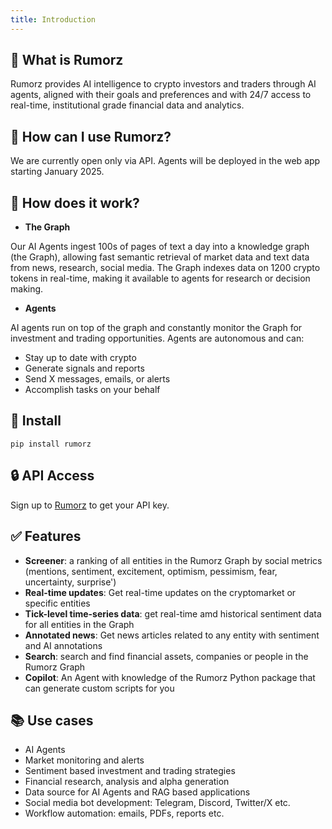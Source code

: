 ```yaml
---
title: Introduction
---
```


## 🚀 What is Rumorz

Rumorz provides AI intelligence to crypto investors and traders through AI agents, aligned with their goals and preferences and with 24/7 access to real-time,
institutional grade financial data and analytics.

## 🧠 How can I use Rumorz?

We are currently open only via API. Agents will be deployed in the web app starting January 2025.

## 🧠 How does it work?

* **The Graph**

Our AI Agents ingest 100s of pages of text a day into a knowledge graph (the Graph), allowing fast semantic retrieval of market data and text data from news, research, social media. The Graph indexes data on 1200 crypto tokens in real-time, making it available to agents for research or decision making.

* **Agents**

AI agents run on top of the graph and constantly monitor the Graph for investment and trading opportunities. Agents are autonomous and can:
- Stay up to date with crypto
- Generate signals and reports
- Send X messages, emails, or alerts
- Accomplish tasks on your behalf


## 🚀  Install

```
pip install rumorz
```

## 🔒 API Access
Sign up to [Rumorz](https://rumorz.io) to get your API key.


## ✅ Features
- **Screener**: a ranking of all entities in the Rumorz Graph by social metrics (mentions, sentiment, excitement, optimism, pessimism, fear, uncertainty, surprise')
- **Real-time updates**: Get real-time updates on the cryptomarket or specific entities
- **Tick-level time-series data**: get real-time amd historical sentiment data for all entities in the Graph
- **Annotated news**: Get news articles related to any entity with sentiment and AI annotations
- **Search**: search and find financial assets, companies or people in the Rumorz Graph
- **Copilot**: An Agent with knowledge of the Rumorz Python package that can generate custom scripts for you

## 📚 Use cases

- AI Agents
- Market monitoring and alerts
- Sentiment based investment and trading strategies
- Financial research, analysis and alpha generation
- Data source for AI Agents and RAG based applications
- Social media bot development: Telegram, Discord, Twitter/X etc.
- Workflow automation: emails, PDFs, reports etc.
